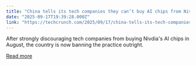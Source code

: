 ```yaml
---
title: "China tells its tech companies they can’t buy AI chips from Nivida "
date: "2025-09-17T19:39:28.000Z"
link: "https://techcrunch.com/2025/09/17/china-tells-its-tech-companies-they-cant-buy-ai-chips-from-nivida/"
---
```


After strongly discouraging tech companies from buying Nivdia's AI chips in August, the country is now banning the practice outright. 

[Read more](https://techcrunch.com/2025/09/17/china-tells-its-tech-companies-they-cant-buy-ai-chips-from-nivida/)
